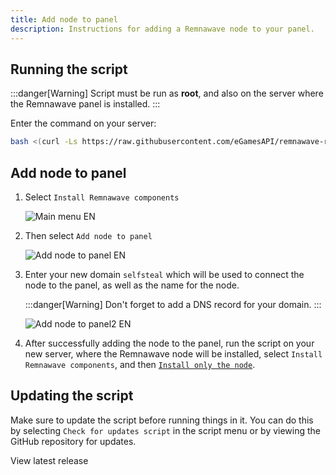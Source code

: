 ```yaml
---
title: Add node to panel
description: Instructions for adding a Remnawave node to your panel.
---
```



## Running the script

:::danger[Warning]
Script must be run as **root**, and also on the server where the Remnawave panel is installed.
:::

Enter the command on your server:

```bash
bash <(curl -Ls https://raw.githubusercontent.com/eGamesAPI/remnawave-reverse-proxy/refs/heads/main/install_remnawave.sh)
```

## Add node to panel

<Steps>

1. Select `Install Remnawave components`

    ![Main menu EN](https://raw.githubusercontent.com/eGamesAPI/remnawave-reverse-proxy/refs/heads/main/docs/src/assets/en/main_menu.webp)

2. Then select `Add node to panel`

    ![Add node to panel EN](https://raw.githubusercontent.com/eGamesAPI/remnawave-reverse-proxy/refs/heads/main/docs/src/assets/en/add_node_to_panel.webp)

3. Enter your new domain `selfsteal` which will be used to connect the node to the panel, as well as the name for the node.

    :::danger[Warning]
    Don't forget to add a DNS record for your domain.
    :::

    ![Add node to panel2 EN](https://raw.githubusercontent.com/eGamesAPI/remnawave-reverse-proxy/refs/heads/main/docs/src/assets/en/add_node_to_panel2.webp)

4. After successfully adding the node to the panel, run the script on your new server, where the Remnawave node will be installed, select `Install Remnawave components`, and then [`Install only the node`](https://wiki.egam.es/installation/node-only/).

</Steps>

## Updating the script

Make sure to update the script before running things in it. You can do this by selecting `Check for updates script` in the script menu or by viewing the GitHub repository for updates.

<div style={{ display: 'flex', flexDirection: 'column', alignItems: 'center', gap: '1rem', textAlign: 'center' }}>
    <LinkButton
        href="https://github.com/eGamesAPI/remnawave-reverse-proxy/releases/latest"
        icon="github"
        iconPlacement="start"
    >
        View latest release
    </LinkButton>
</div>